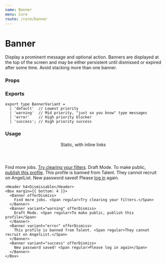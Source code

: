 ```yaml
---
name: Banner
menu: Core
route: /core/banner
---
```



# Banner

Display a prominent message and optional action. Banners are displayed at the top of the screen and may be either persistent until dismissed or expired after some time. Avoid stacking more than one banner.


### Props

<Props of={Banner} />

### Exports

```tsx
export type BannerVariant =
  | 'default'  // Lowest priority
  | 'warning'  // Mid priority, "just so you know" type messages
  | 'error'    // High priority blocker
  | 'success'; // High priority success
```

### Usage

<Playground>
  <Box maxWidth="640px">
    <Header h4>Static, with inline links</Header>
    <Box margin={{ bottom: 4 }}>
      <Banner>
        Find more jobs. <Span regular><a href="#">Try clearing your filters</a>.</Span>
      </Banner>
      <Banner variant="warning">
        Draft Mode. <Span regular>To make public, <a href="#">publish this profile</a>.</Span>
      </Banner>
      <Banner variant="error">
        This profile is banned from Talent. <Span regular>They cannot recruit on AngelList.</Span>
      </Banner>
      <Banner variant="success">
        New password saved! <Span regular>Please <a href="#">log in</a> again.</Span>
      </Banner>
    </Box>

    <Header h4>Dismissable</Header>
    <Box margin={{ bottom: 4 }}>
      <Banner offerDismiss>
        Find more jobs. <Span regular>Try clearing your filters.</Span>
      </Banner>
      <Banner variant="warning" offerDismiss>
        Draft Mode. <Span regular>To make public, publish this profile</Span>
      </Banner>
      <Banner variant="error" offerDismiss>
        This profile is banned from Talent. <Span regular>They cannot recruit on AngelList.</Span>
      </Banner>
      <Banner variant="success" offerDismiss>
        New password saved! <Span regular>Please log in again</Span>
      </Banner>
    </Box>
  </Box>
</Playground>

